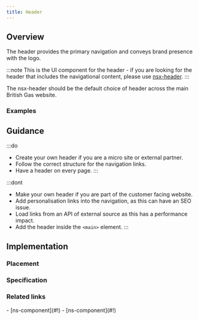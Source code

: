 ```yaml
---
title: Header
---
```




## Overview

<CompDetails name={componentName} />

The header provides the primary navigation and conveys brand presence with the logo.

:::note
This is the UI component for the header - if you are looking for the header that includes the navigational content, please use [nsx-header](#).
:::

The nsx-header should be the default choice of header across the main British Gas website.

### Examples

<ExampleViewer type="standard" />

## Guidance

:::do
- Create your own header if you are a micro site or external partner.
- Follow the correct structure for the navigation links.
- Have a header on every page.
:::

:::dont
- Make your own header if you are part of the customer facing website.
- Add personalisation links into the navigation, as this can have an SEO issue.
- Load links from an API of external source as this has a performance impact.
- Add the header inside the `<main>` element.
:::

## Implementation

### Placement

<Placement name={componentName} />

### Specification

<Specification name={componentName} />

### Related links

<RelatedLinks name={componentName}>
- [ns-component](#!)
- [ns-component](#!)
</RelatedLinks>

